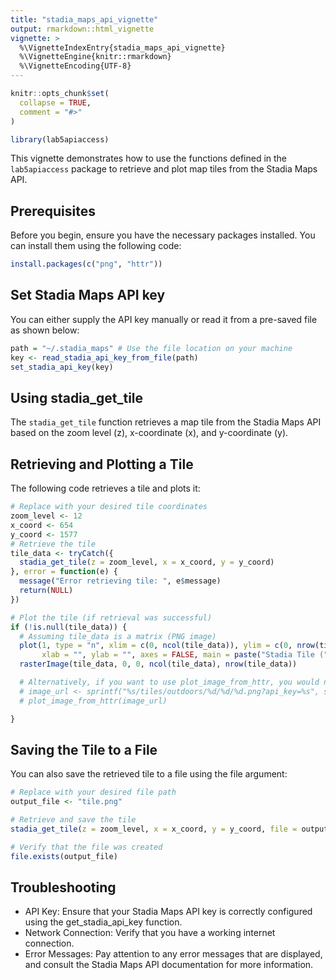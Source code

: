 ```yaml
---
title: "stadia_maps_api_vignette"
output: rmarkdown::html_vignette
vignette: >
  %\VignetteIndexEntry{stadia_maps_api_vignette}
  %\VignetteEngine{knitr::rmarkdown}
  %\VignetteEncoding{UTF-8}
---
```


```r
knitr::opts_chunk$set(
  collapse = TRUE,
  comment = "#>"
)
```

```r
library(lab5apiaccess)
```

This vignette demonstrates how to use the functions defined in the `lab5apiaccess` package to retrieve and plot map tiles from the Stadia Maps API.

## Prerequisites

Before you begin, ensure you have the necessary packages installed. You can install them using the following code:

```r
install.packages(c("png", "httr"))
```

## Set Stadia Maps API key

You can either supply the API key manually or read it from a pre-saved file as shown below:

```r
path = "~/.stadia_maps" # Use the file location on your machine
key <- read_stadia_api_key_from_file(path)
set_stadia_api_key(key)
```

## Using stadia_get_tile
The `stadia_get_tile` function retrieves a map tile from the Stadia Maps API based on the zoom level (z), x-coordinate (x), and y-coordinate (y).

## Retrieving and Plotting a Tile
The following code retrieves a tile and plots it:


```r
# Replace with your desired tile coordinates
zoom_level <- 12
x_coord <- 654
y_coord <- 1577
# Retrieve the tile
tile_data <- tryCatch({
  stadia_get_tile(z = zoom_level, x = x_coord, y = y_coord)
}, error = function(e) {
  message("Error retrieving tile: ", e$message)
  return(NULL)
})

# Plot the tile (if retrieval was successful)
if (!is.null(tile_data)) {
  # Assuming tile_data is a matrix (PNG image)
  plot(1, type = "n", xlim = c(0, ncol(tile_data)), ylim = c(0, nrow(tile_data)),
       xlab = "", ylab = "", axes = FALSE, main = paste("Stadia Tile (",zoom_level,",",x_coord,",",y_coord,")"))
  rasterImage(tile_data, 0, 0, ncol(tile_data), nrow(tile_data))

  # Alternatively, if you want to use plot_image_from_httr, you would need a URL:
  # image_url <- sprintf("%s/tiles/outdoors/%d/%d/%d.png?api_key=%s", stadia_base_url(), zoom_level, x_coord, y_coord, get_stadia_api_key())
  # plot_image_from_httr(image_url)

}
```


## Saving the Tile to a File
You can also save the retrieved tile to a file using the file argument:

```r
# Replace with your desired file path
output_file <- "tile.png"

# Retrieve and save the tile
stadia_get_tile(z = zoom_level, x = x_coord, y = y_coord, file = output_file)

# Verify that the file was created
file.exists(output_file)
```

## Troubleshooting
- API Key: Ensure that your Stadia Maps API key is correctly configured using the get_stadia_api_key function.
- Network Connection: Verify that you have a working internet connection.
- Error Messages: Pay attention to any error messages that are displayed, and consult the Stadia Maps API documentation for more information.
